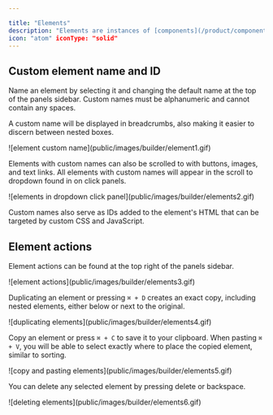 ```yaml
---

title: "Elements"
description: "Elements are instances of [components](/product/components) you manage in the [canvas](/product/builder-basics). An Element can be as simple as a single button, or a complex section comprising of many panels, images, and text."
icon: "atom" iconType: "solid"
---
```


## Custom element name and ID

Name an element by selecting it and changing the default name at the top of the panels sidebar. Custom names must be alphanumeric and cannot contain any spaces.

A custom name will be displayed in breadcrumbs, also making it easier to discern between nested boxes.

<Frame>![element custom name](public/images/builder/element1.gif)</Frame>

Elements with custom names can also be scrolled to with buttons, images, and text links. All elements with custom names will appear in the scroll to dropdown found in on click panels.

<Frame>
  ![elements in dropdown click panel](public/images/builder/elements2.gif)
</Frame>

Custom names also serve as IDs added to the element's HTML that can be targeted by custom CSS and JavaScript.

## Element actions

Element actions can be found at the top right of the panels sidebar.

<Frame>![element actions](public/images/builder/elements3.gif)</Frame>

Duplicating an element or pressing `⌘ + D` creates an exact copy, including nested elements, either below or next to the original.

<Frame>![duplicating elements](public/images/builder/elements4.gif)</Frame>

Copy an element or press `⌘ + C` to save it to your clipboard. When pasting `⌘ + V`, you will be able to select exactly where to place the copied element, similar to sorting.

<Frame>![copy and pasting elements](public/images/builder/elements5.gif)</Frame>

You can delete any selected element by pressing delete or backspace.

<Frame>![deleting elements](public/images/builder/elements6.gif)</Frame>
